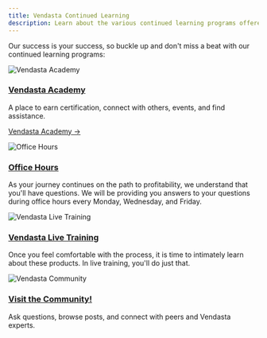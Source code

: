 ```yaml
---
title: Vendasta Continued Learning
description: Learn about the various continued learning programs offered by Vendasta
---
```


Our success is your success, so buckle up and don't miss a beat with our continued learning programs:

<div className="row">
  <div className="col col--3">
    <img src="/img/vendasta-academy.png" alt="Vendasta Academy" />
  </div>
  <div className="col col--9">
    <h3><a href="https://academy.vendasta.com/">Vendasta Academy</a></h3>
    <p>A place to earn certification, connect with others, events, and find assistance.</p>
    <p><a href="https://academy.vendasta.com/">Vendasta Academy →</a></p>
  </div>
</div>

<div className="row margin-top--lg">
  <div className="col col--3">
    <img src="/img/office-hours.png" alt="Office Hours" />
  </div>
  <div className="col col--9">
    <h3><a href="/getting-started/welcome-to-vendasta/office-hours-sessions-at-vendasta">Office Hours</a></h3>
    <p>As your journey continues on the path to profitability, we understand that you'll have questions. We will be providing you answers to your questions during office hours every Monday, Wednesday, and Friday.</p>
  </div>
</div>

<div className="row margin-top--lg">
  <div className="col col--3">
    <img src="/img/vendasta-live-training.png" alt="Vendasta Live Training" />
  </div>
  <div className="col col--9">
    <h3><a href="https://www.vendasta.com/webinar/">Vendasta Live Training</a></h3>
    <p>Once you feel comfortable with the process, it is time to intimately learn about these products. In live training, you'll do just that.</p>
  </div>
</div>

<div className="row margin-top--lg">
  <div className="col col--3">
    <img src="/img/vendasta-community.png" alt="Vendasta Community" />
  </div>
  <div className="col col--9">
    <h3><a href="https://www.facebook.com/groups/vendasta/">Visit the Community!</a></h3>
    <p>Ask questions, browse posts, and connect with peers and Vendasta experts.</p>
  </div>
</div>